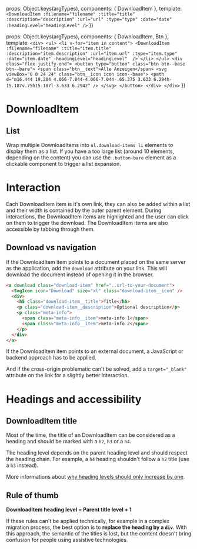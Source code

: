 
<Meta of={DownloadItemStories} />

  props: Object.keys(argTypes),
  components: { DownloadItem },
  template:
    `
    <DownloadItem :filename="filename" :title="title" :description="description" :url="url" :type="type" :date="date" :headingLevel="headingLevel" />
    `
})

  props: Object.keys(argTypes),
  components: { DownloadItem, Btn },
  template:
    `
    <div>
      <ul>
        <li v-for="item in content">
          <DownloadItem :filename="filename" :title="item.title" :description="item.description" :url="item.url" :type="item.type" :date="item.date" :headingLevel="headingLevel"  />
        </li>
      </ul>
      <div class="flex justify-end">
        <button type="button" class="btn btn--base btn--bare">
          <span class="btn__text">Alle Anzeigen</span>
          <svg viewBox="0 0 24 24" class="btn__icon icon icon--base">
            <path d="m16.444 19.204 4.066-7.044-4.066-7.044-.65.375 3.633 6.294h-15.187v.75h15.187l-3.633 6.294z" />
          </svg>
        </button>
      </div>
    </div>
    `
})

# DownloadItem

<Canvas>
  <Story of={DownloadItemStories.Example} />
</Canvas>

## List

Wrap multiple DownloadItems into `ul.download-items li` elements to display them as a list.
If you have a too large list (around 10 elements, depending on the content) you can use the `.button-bare` element as a clickable component to trigger a list expansion.

<Canvas>
  <Story of={DownloadItemStories.List} />
</Canvas>

# Interaction

Each DownloadItem item is it's own link, they can also be added within a list and their width is contained by the outer parent element.
During interactions, the DownloadItem items are highlighted and the user can click on them to trigger the download. The DownloadItem items are also accessible by tabbing through them.

## Download vs navigation

If the DownloadItem item points to a document placed on the same server as the application, add the `download` attribute on your link. This will download the document instead of opening it in the browser.

```html
<a download class="download-item" href="..url-to-your-document">
  <SvgIcon icon="Download" size="xl" class="download-item__icon" />
  <div>
    <h5 class="download-item__title">Title</h5>
    <p class="download-item__description">Optional description</p>
    <p class="meta-info">
      <span class="meta-info__item">meta-info 1</span>
      <span class="meta-info__item">meta-info 2</span>
    </p>
  </div>
</a>
```

If the DownloadItem item points to an external document, a JavaScript or backend approach has to be applied.

And if the cross-origin problematic can't be solved, add a `target="_blank"` attribute on the link for a slightly better interaction.

# Headings and accessibility

## DownloadItem title

Most of the time, the title of an DownloadItem can be considered as a heading and should be marked with a `h2`, `h3` or a `h4`.

The heading level depends on the parent heading level and should respect the heading chain. For example, a `h4` heading shouldn't follow a `h2` title (use a `h3` instead).

More informations about [why heading levels should only increase by one](https://dequeuniversity.com/rules/axe/4.4/heading-order?application=axeAPI).

## Rule of thumb

**DownloadItem heading level = Parent title level + 1**

If these rules can't be applied technically, for example in a complex migration process, the best option is to **replace the heading by a `div`**. With this approach, the semantic of the titles is lost, but the content doesn't bring confusion for people using assistive technologies.
